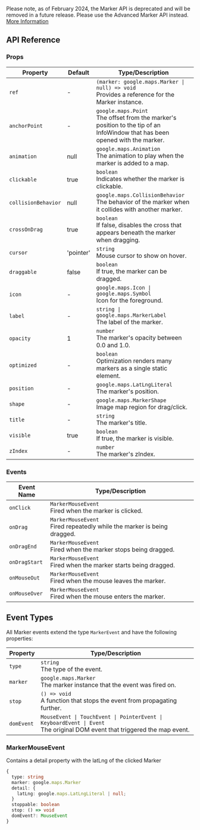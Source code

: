 <MDXHeader title="Marker" description="Renders a Basic Marker" />

<ComponentPreview name="basic-map" />

Please note, as of February 2024, the Marker API is deprecated and will be removed in a future release. Please use the Advanced Marker API instead. [More Information](https://developers.google.com/maps/deprecations#google-maps-marker)

## API Reference

### Props

| Property            | Default   | Type/Description                                                                                                                 |
| ------------------- | --------- | -------------------------------------------------------------------------------------------------------------------------------- |
| `ref`               | -         | `(marker: google.maps.Marker \| null) => void`<br />Provides a reference for the Marker instance.                                |
| `anchorPoint`       | -         | `google.maps.Point`<br />The offset from the marker's position to the tip of an InfoWindow that has been opened with the marker. |
| `animation`         | null      | `google.maps.Animation`<br />The animation to play when the marker is added to a map.                                            |
| `clickable`         | true      | `boolean`<br />Indicates whether the marker is clickable.                                                                        |
| `collisionBehavior` | null      | `google.maps.CollisionBehavior`<br />The behavior of the marker when it collides with another marker.                            |
| `crossOnDrag`       | true      | `boolean`<br />If false, disables the cross that appears beneath the marker when dragging.                                       |
| `cursor`            | 'pointer' | `string`<br />Mouse cursor to show on hover.                                                                                     |
| `draggable`         | false     | `boolean`<br />If true, the marker can be dragged.                                                                               |
| `icon`              | -         | `google.maps.Icon \| google.maps.Symbol`<br />Icon for the foreground.                                                           |
| `label`             | -         | `string \| google.maps.MarkerLabel`<br />The label of the marker.                                                                |
| `opacity`           | 1         | `number`<br />The marker's opacity between 0.0 and 1.0.                                                                          |
| `optimized`         | -         | `boolean`<br />Optimization renders many markers as a single static element.                                                     |
| `position`          | -         | `google.maps.LatLngLiteral`<br />The marker's position.                                                                          |
| `shape`             | -         | `google.maps.MarkerShape`<br />Image map region for drag/click.                                                                  |
| `title`             | -         | `string`<br />The marker's title.                                                                                                |
| `visible`           | true      | `boolean`<br />If true, the marker is visible.                                                                                   |
| `zIndex`            | -         | `number`<br />The marker's zIndex.                                                                                               |

### Events

| Event Name    | Type/Description                                                            |
| ------------- | --------------------------------------------------------------------------- |
| `onClick`     | `MarkerMouseEvent`<br />Fired when the marker is clicked.                   |
| `onDrag`      | `MarkerMouseEvent`<br />Fired repeatedly while the marker is being dragged. |
| `onDragEnd`   | `MarkerMouseEvent`<br />Fired when the marker stops being dragged.          |
| `onDragStart` | `MarkerMouseEvent`<br />Fired when the marker starts being dragged.         |
| `onMouseOut`  | `MarkerMouseEvent`<br />Fired when the mouse leaves the marker.             |
| `onMouseOver` | `MarkerMouseEvent`<br />Fired when the mouse enters the marker.             |

## Event Types

All Marker events extend the type `MarkerEvent` and have the following properties:

| Property   | Type/Description                                                                                                               |
| ---------- | ------------------------------------------------------------------------------------------------------------------------------ |
| `type`     | `string`<br />The type of the event.                                                                                           |
| `marker`   | `google.maps.Marker`<br />The marker instance that the event was fired on.                                                     |
| `stop`     | `() => void`<br />A function that stops the event from propagating further.                                                    |
| `domEvent` | `MouseEvent \| TouchEvent \| PointerEvent \| KeyboardEvent \| Event`<br />The original DOM event that triggered the map event. |

### MarkerMouseEvent

Contains a detail property with the latLng of the clicked Marker

```typescript
{
  type: string
  marker: google.maps.Marker
  detail: {
    latLng: google.maps.LatLngLiteral | null;
  }
  stoppable: boolean
  stop: () => void
  domEvent?: MouseEvent
}
```
